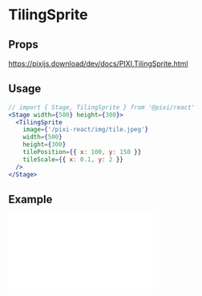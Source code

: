 # TilingSprite

## Props

https://pixijs.download/dev/docs/PIXI.TilingSprite.html

## Usage

```jsx live
// import { Stage, TilingSprite } from '@pixi/react'
<Stage width={500} height={300}>
  <TilingSprite
    image={'/pixi-react/img/tile.jpeg'}
    width={500}
    height={300}
    tilePosition={{ x: 100, y: 150 }}
    tileScale={{ x: 0.1, y: 2 }}
  />
</Stage>
```

## Example

<iframe
  height={500}
  scrolling="no"
  title="Tiling Sprite"
  src="//codepen.io/inlet/embed/a6b5965c309e78fd1306a99c22b38d79/?height=300&theme-id=33987&default-tab=result&embed-version=2"
  frameBorder="no"
  allowFullScreen={true}
  style={{ width: '100%' }}
/>
